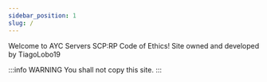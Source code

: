 ```yaml
---
sidebar_position: 1
slug: /
---
```


Welcome to AYC Servers SCP:RP Code of Ethics!
Site owned and developed by TiagoLobo19


:::info WARNING
You shall not copy this site.
:::

